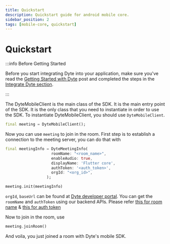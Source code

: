 ```yaml
---
title: Quickstart
description: Quickstart guide for android mobile core.
sidebar_position: 2
tags: [mobile-core, quickstart]
---
```


# Quickstart

:::info Before Getting Started

Before you start integrating Dyte into your application, make sure you've read
the [Getting Started with Dyte](/getting-started) post and completed the steps
in the [Integrate Dyte section](/getting-started#integrate-dyte).

:::

The DyteMobileClient is the main class of the SDK. It is the main entry point of
the SDK. It is the only class that you need to instantiate in order to use the
SDK. To instantiate DyteMobileClient, you should use `DyteMobileClient`.

```dart
final meeting = DyteMobileClient();
```

Now you can use `meeting` to join in the room. First step is to establish a
connection to the meeting server, you can do that with

```dart
final meetingInfo = DyteMeetingInfo(
                    roomName: "<room_name>",
                    enableAudio: true,
                    displayName: 'Flutter core',
                    authToken: '<auth_token>',
                    orgId: "<org_id>",
                  );

meeting.init(meetingInfo)
```

`orgId`, `baseUrl` can be found at
[Dyte developer portal](https://dev.dyte.in/). You can get the `roomName` and
`authToken` using our backend APIs. Please refer
[this for room name](https://docs.dyte.io/api#/operations/createMeeting) &
[this for auth token](https://docs.dyte.io/api#/operations/addParticipant)

Now to join in the room, use

```dart
meeting.joinRoom()
```

And voila, you just joined a room with Dyte's mobile SDK.
